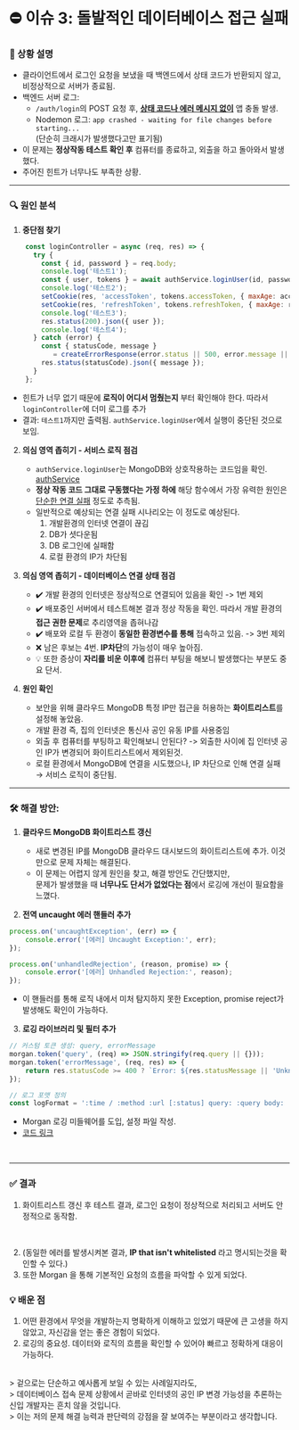 
# ⛔ 이슈 3: 돌발적인 데이터베이스 접근 실패

### 📝 상황 설명
- 클라이언트에서 로그인 요청을 보냈을 때 백엔드에서 상태 코드가 반환되지 않고, 비정상적으로 서버가 종료됨.
- 백엔드 서버 로그:
  - `/auth/login`의 POST 요청 후, **<u>상태 코드나 에러 메시지 없이</u>** 앱 충돌 발생.
  - Nodemon 로그: `app crashed - waiting for file changes before starting...`<br/> (단순히 크래시가 발생했다고만 표기됨)
- 이 문제는 **정상작동 테스트 확인 후** 컴퓨터를 종료하고, 외출을 하고 돌아와서 발생했다.
- 주어진 힌트가 너무나도 부족한 상황.

---

### 🔍 원인 분석

1. **중단점 찾기**

```js filename="authController.js" {4, 6, 9, 11} copy
    const loginController = async (req, res) => {
      try {
        const { id, password } = req.body;
        console.log('테스트1');
        const { user, tokens } = await authService.loginUser(id, password);
        console.log('테스트2');
        setCookie(res, 'accessToken', tokens.accessToken, { maxAge: accessTokenMaxAge });
        setCookie(res, 'refreshToken', tokens.refreshToken, { maxAge: refreshTokenMaxAge });
        console.log('테스트3');
        res.status(200).json({ user });
        console.log('테스트4');
      } catch (error) {
        const { statusCode, message }
           = createErrorResponse(error.status || 500, error.message || "로그인 중 오류가 발생했습니다.");
        res.status(statusCode).json({ message });
      }
    };
```

 - 힌트가 너무 없기 때문에 **로직이 어디서 멈췄는지** 부터 확인해야 한다. 따라서 `loginController`에 더미 로그를 추가
 - 결과: `테스트1`까지만 출력됨. `authService.loginUser`에서 실행이 중단된 것으로 보임.

2. **의심 영역 좁히기 - 서비스 로직 점검**
    - `authService.loginUser`는 MongoDB와 상호작용하는 코드임을 확인. [authService](https://github.com/LeeHyunWoo2/KIN-Web/blob/91d4f3990e491488c4032d4aa65e016fcc7aadb1/backend/services/user/authService.js#L44)
    - **정상 작동 코드 그대로 구동했다는 가정 하에** 해당 함수에서 가장 유력한 원인은 <u>단순한 연결 실패</u> 정도로 추측됨.
    - 일반적으로 예상되는 연결 실패 시나리오는 이 정도로 예상된다.
        1. 개발환경의 인터넷 연결이 끊김
        2. DB가 셧다운됨
        3. DB 로그인에 실패함
        4. 로컬 환경의 IP가 차단됨

3. **의심 영역 좁히기 - 데이터베이스 연결 상태 점검**
    - ✔️ 개발 환경의 인터넷은 정상적으로 연결되어 있음을 확인 -> 1번 제외
    - ✔️ 배포중인 서버에서 테스트해본 결과 정상 작동을 확인. 따라서 개발 환경의 **접근 권한 문제**로 추리영역을 좁혀나감
    - ✔️ 배포와 로컬 두 환경이 **동일한 환경변수를 통해** 접속하고 있음. -> 3번 제외
    - ❌ 남은 후보는 4번. **IP차단**의 가능성이 매우 높아짐.
    - 💡 또한 증상이 **자리를 비운 이후에** 컴퓨터 부팅을 해보니 발생했다는 부분도 중요 단서.

4. **원인 확인**
    - 보안을 위해 클라우드 MongoDB 특정 IP만 접근을 허용하는 **화이트리스트**를 설정해 놓았음.
    - 개발 환경 즉, 집의 인터넷은 통신사 공인 유동 IP를 사용중임
    - 외출 후 컴퓨터를 부팅하고 확인해보니 안된다? -> 외출한 사이에 집 인터넷 공인 IP가 변경되어 화이트리스트에서 제외된것.
    - 로컬 환경에서 MongoDB에 연결을 시도했으나, IP 차단으로 인해 연결 실패 → 서비스 로직이 중단됨.

---

### 🛠️ 해결 방안:

1. **클라우드 MongoDB 화이트리스트 갱신**
    - 새로 변경된 IP를 MongoDB 클라우드 대시보드의 화이트리스트에 추가. 이것만으로 문제 자체는 해결된다.
    - 이 문제는 어렵지 않게 원인을 찾고, 해결 방안도 간단했지만,<br/> 문제가 발생했을 때 **너무나도 단서가 없었다는 점**에서 로깅에 개선이 필요함을 느꼈다.

2. **전역 uncaught 에러 핸들러 추가**
```js filename="server.js" copy
process.on('uncaughtException', (err) => {
    console.error('[에러] Uncaught Exception:', err);
});

process.on('unhandledRejection', (reason, promise) => {
    console.error('[에러] Unhandled Rejection:', reason);
});
   ```

- 이 핸들러를 통해 로직 내에서 미처 탐지하지 못한 Exception, promise reject가 발생해도 확인이 가능하다.

3. **로깅 라이브러리 및 필터 추가**
```js filename="logger.js" copy
// 커스텀 토큰 생성: query, errorMessage
morgan.token('query', (req) => JSON.stringify(req.query || {}));
morgan.token('errorMessage', (req, res) => {
    return res.statusCode >= 400 ? `Error: ${res.statusMessage || 'Unknown error'}` : '';
});

// 로그 포맷 정의
const logFormat = ':time / :method :url [:status] query: :query body: :body :errorMessage';
   ```
- Morgan 로깅 미들웨어를 도입, 설정 파일 작성.
- [코드 링크](https://github.com/LeeHyunWoo2/KIN-Web/blob/91d4f3990e491488c4032d4aa65e016fcc7aadb1/backend/middleware/logger.js#L37)

<br/>

  ---

### ✅ 결과

1. 화이트리스트 갱신 후 테스트 결과, 로그인 요청이 정상적으로 처리되고 서버도 안정적으로 동작함.

<br/>

<DocsImage src={dimg.dberror} alt="logs"/>

2. (동일한 에러를 발생시켜본 결과, **IP that isn't whitelisted** 라고 명시되는것을 확인할 수 있다.)
3. 또한 Morgan 을 통해 기본적인 요청의 흐름을 파악할 수 있게 되었다.


### 💡 배운 점
1. 어떤 환경에서 무엇을 개발하는지 명확하게 이해하고 있었기 때문에 큰 고생을 하지 않았고, 자신감을 얻는 좋은 경험이 되었다.
2. 로깅의 중요성. 데이터와 로직의 흐름을 확인할 수 있어야 빠르고 정확하게 대응이 가능하다.

<br/>
> 겉으로는 단순하고 예사롭게 보일 수 있는 사례일지라도,<br/>
> 데이터베이스 접속 문제 상황에서 곧바로 인터넷의 공인 IP 변경 가능성을 추론하는 신입 개발자는 흔치 않을 것입니다.<br/>
> 이는 저의 문제 해결 능력과 판단력의 강점을 잘 보여주는 부분이라고 생각합니다.